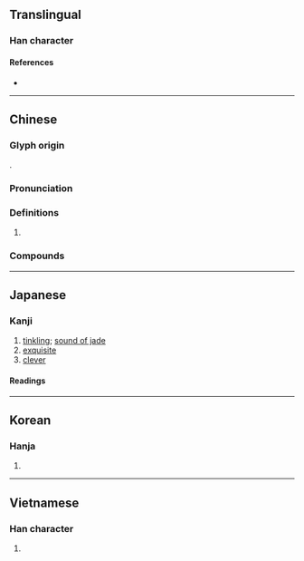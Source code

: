 {{character info}}
{{character info|0xf9ad}}
==Translingual==

===Han character===
{{Han char|rn=96|rad=玉|as=05|sn=9|four=18137,18132|canj=MGOII|ids=⿰𤣩令}}

====References====
* {{Han ref|kx=0728.230|dkj=20888|dj=1140.200|hdz=21108.010|uh=73B2|ud=29618|bh=ACC2|bd=44226}}

----

==Chinese==
{{zh-forms}}

===Glyph origin===
{{Han etym}}
{{Han compound|玉|令|c1=s|c2=p|t1=jade|ls=psc}}.

===Pronunciation===
{{zh-pron
|m=líng
|c=ling4
|mn=lêng/qz,xm,zz:lîn/tw:lin
|mn-t=lêng5
|mc=y
|oc=y
|cat=
}}

===Definitions===
{{zh-hanzi}}

# {{n-g|Used in compounds below.}}

===Compounds===
{{zh-der|嬌小玲瓏|小巧玲瓏|八面玲瓏|四面玲瓏|剔透玲瓏|玲瓏|玲瓏剔透|玲玎|玲玲|瓏玲|玲琅|喝玲瑯:hoah-lin-long;Min Nan}}

----

==Japanese==

===Kanji===
{{ja-kanji|grade=|rs=玉05}}

# [[tinkling]]; [[sound of jade]]
# [[exquisite]]
# [[clever]]

====Readings====
{{ja-readings
|goon=りょう
|kanon=れい
|kun=
}}

----

==Korean==

===Hanja===
{{ko-hanja|[[옥]][[소리]]|령||영}}

# {{hanja form of|[[령]]/[[영]]|{{n-g|mainly used in [[personal name]]s}}}}

----

==Vietnamese==

===Han character===
{{vi-readings|reading=lính, linh|rs=玉05}}

# {{rfdef|vi|sort=玉05}}